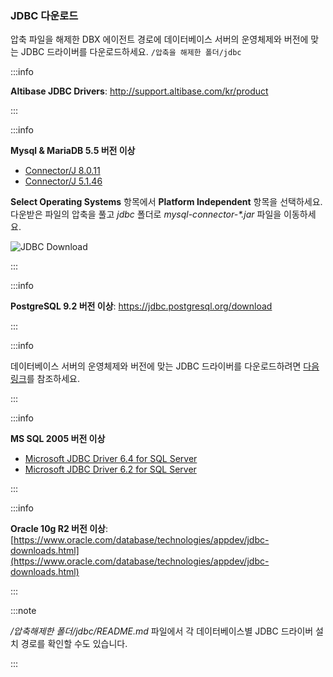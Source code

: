 ### JDBC 다운로드

압축 파일을 해제한 DBX 에이전트 경로에 데이터베이스 서버의 운영체제와 버전에 맞는 JDBC 드라이버를 다운로드하세요. `/압축을 해제한 폴더/jdbc`

<InDoc product="altibase">

:::info

**Altibase JDBC Drivers**: http://support.altibase.com/kr/product

:::

</InDoc>

<InDoc product="mysql">

:::info

**Mysql & MariaDB 5.5 버전 이상**

* [Connector/J 8.0.11](https://dev.mysql.com/downloads/connector/j/)
* [Connector/J 5.1.46](https://dev.mysql.com/downloads/connector/j/5.1.html)

**Select Operating Systems** 항목에서 **Platform Independent** 항목을 선택하세요. 다운받은 파일의 압축을 풀고 *jdbc* 폴더로 *mysql-connector-\*.jar* 파일을 이동하세요.

![JDBC Download](/img/db-mysql-download-jdbc.png)

:::

</InDoc>

<InDoc product="postgresql">

:::info

**PostgreSQL 9.2 버전 이상**: https://jdbc.postgresql.org/download

:::

</InDoc>

<InDoc product="cubrid">

:::info

데이터베이스 서버의 운영체제와 버전에 맞는 JDBC 드라이버를 다운로드하려면 [다음 링크](https://www.cubrid.com/downloads)를 참조하세요.

:::

</InDoc>

<InDoc product="mssql">

:::info

**MS SQL 2005 버전 이상**

* [Microsoft JDBC Driver 6.4 for SQL Server](https://www.microsoft.com/en-us/download/details.aspx?id=56615)
* [Microsoft JDBC Driver 6.2 for SQL Server](https://www.microsoft.com/en-us/download/details.aspx?id=55539)

:::

</InDoc>

<InDoc product="oracle">

:::info

**Oracle 10g R2 버전 이상**: [https://www.oracle.com/database/technologies/appdev/jdbc-downloads.html](https://www.oracle.com/database/technologies/appdev/jdbc-downloads.html)

:::

</InDoc>

<Xclude product='redis'>

:::note

*/압축해제한 폴더/jdbc/README.md* 파일에서 각 데이터베이스별 JDBC 드라이버 설치 경로를 확인할 수도 있습니다.

:::

</Xclude>